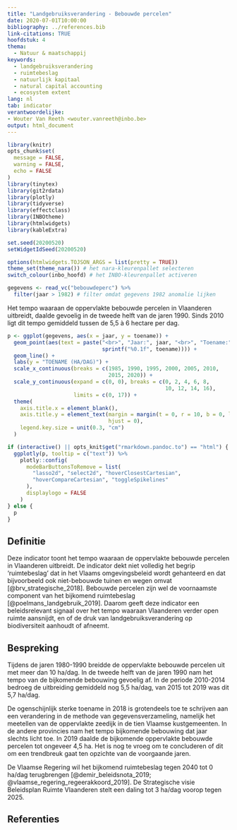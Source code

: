 ```yaml
---
title: "Landgebruiksverandering - Bebouwde percelen"
date: 2020-07-01T10:00:00
bibliography: ../references.bib
link-citations: TRUE
hoofdstuk: 4 
thema:
  - Natuur & maatschappij
keywords:
  - landgebruiksverandering
  - ruimtebeslag
  - natuurlijk kapitaal
  - natural capital accounting
  - ecosystem extent
lang: nl
tab: indicator
verantwoordelijke:
- Wouter Van Reeth <wouter.vanreeth@inbo.be>
output: html_document
---
```


```r
library(knitr)
opts_chunk$set(
  message = FALSE,
  warning = FALSE,
  echo = FALSE
)
library(tinytex)
library(git2rdata)
library(plotly)
library(tidyverse)
library(effectclass)
library(INBOtheme)
library(htmlwidgets)
library(kableExtra)

set.seed(20200520)
setWidgetIdSeed(20200520)

options(htmlwidgets.TOJSON_ARGS = list(pretty = TRUE))
theme_set(theme_nara()) # het nara-kleurenpallet selecteren
switch_colour(inbo_hoofd) # het INBO-kleurenpallet activeren
```

```r
gegevens <- read_vc("bebouwdeperc") %>%
  filter(jaar > 1982) # filter omdat gegevens 1982 anomalie lijken
```

Het tempo waaraan de oppervlakte bebouwde percelen in Vlaanderen uitbreidt, daalde gevoelig in de tweede helft van de jaren 1990.  Sinds 2010 ligt dit tempo gemiddeld tussen de 5,5 à 6 hectare per dag.

```r
p <- ggplot(gegevens, aes(x = jaar, y = toename)) +
  geom_point(aes(text = paste("<br>", "Jaar:", jaar, "<br>", "Toename:",
                              sprintf("%0.1f", toename)))) +
  geom_line() +
  labs(y = "TOENAME (HA/DAG)") +
  scale_x_continuous(breaks = c(1985, 1990, 1995, 2000, 2005, 2010,
                                2015, 2020)) +
  scale_y_continuous(expand = c(0, 0), breaks = c(0, 2, 4, 6, 8,
                                                  10, 12, 14, 16),
                     limits = c(0, 17)) +
  theme(
    axis.title.x = element_blank(),
    axis.title.y = element_text(margin = margin(t = 0, r = 10, b = 0, l = 0),
                                hjust = 0),
    legend.key.size = unit(0.3, "cm")
  )

if (interactive() || opts_knit$get("rmarkdown.pandoc.to") == "html") {
  ggplotly(p, tooltip = c("text")) %>%
    plotly::config(
      modeBarButtonsToRemove = list(
        "lasso2d", "select2d", "hoverClosestCartesian",
        "hoverCompareCartesian", "toggleSpikelines"
      ),
      displaylogo = FALSE
    )
} else {
  p
}
```

## Definitie

Deze indicator toont het tempo waaraan de oppervlakte bebouwde percelen in Vlaanderen uitbreidt.
De indicator dekt niet volledig het begrip 'ruimtebeslag' dat in het Vlaams omgevingsbeleid wordt gehanteerd en dat bijvoorbeeld ook niet-bebouwde tuinen en wegen omvat [@brv_strategische_2018]. 
Bebouwde percelen zijn wel de voornaamste component van het bijkomend ruimtebeslag [@poelmans_landgebruik_2019].
Daarom geeft deze indicator een beleidsrelevant signaal over het tempo waaraan Vlaanderen verder open ruimte aansnijdt, en of de druk van landgebruiksverandering op biodiversiteit aanhoudt of afneemt.

## Bespreking

Tijdens de jaren 1980-1990 breidde de oppervlakte bebouwde percelen uit met meer dan 10 ha/dag. In de tweede helft van de jaren 1990 nam het tempo van de bijkomende bebouwing gevoelig af. 
In de periode 2010-2014 bedroeg de uitbreiding gemiddeld nog 5,5 ha/dag, van 2015 tot 2019 was dit 5,7 ha/dag.

De ogenschijnlijk sterke toename in 2018 is grotendeels toe te schrijven aan een verandering in de methode van gegevensverzameling, namelijk het meetellen van de oppervlakte zeedijk in de tien Vlaamse kustgemeenten.
In de andere provincies nam het tempo bijkomende bebouwing dat jaar slechts licht toe.
In 2019 daalde de bijkomende oppervlakte bebouwde percelen tot ongeveer 4,5 ha.
Het is nog te vroeg om te concluderen of dit om een trendbreuk gaat ten opzichte van de voorgaande jaren.

De Vlaamse Regering wil het bijkomend ruimtebeslag tegen 2040 tot 0 ha/dag terugbrengen [@demir_beleidsnota_2019; @vlaamse_regering_regeerakkoord_2019]. De Strategische visie Beleidsplan Ruimte Vlaanderen stelt een daling tot 3 ha/dag voorop tegen 2025.  

## Referenties
